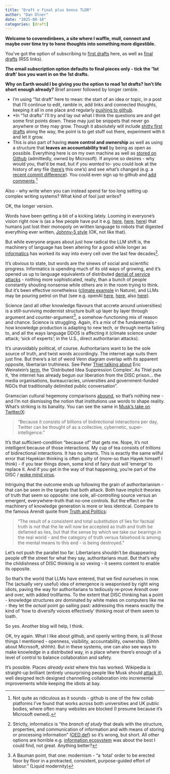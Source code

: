 ```yaml
---
title: "Draft v final plus bonus TLDR"
author: "Dan Olner"
date: "2025-08-18"
categories: [draft]
---
```


**Welcome to coveredinbees, a site where I waffle, mull, connect and maybe over time try to hone thoughts into something more digestible.** 

You've got the option of subscribing to [first drafts](https://danolner.github.io/coveredinbees/index.xml) here, as well as [final drafts](https://danolner.github.io/coveredinbees/index-final.xml) (RSS links). 

**The email subscription option defaults to final pieces only - tick the '1st draft' box you want in on the 1st drafts.** 

**Why on Earth would I be giving you the option to read 1st drafts? Isn't life short enough already?** Brief answer followed by longer ramble.

* I'm using "1st draft" here to mean: the start of an idea or topic, in a post that I'll continue to edit, ramble in, add links and connected thoughts, keeping it all in one place and regularly [pushing to github](https://github.com/DanOlner/coveredinbees).
* *In "1st drafts" I'll try and lay out what I think the questions are and get some first points down. These may just be snippets that never go anywhere or they may grow. Though it absolutely will include [shitty first drafts](https://wrd.as.uky.edu/sites/default/files/1-Shitty%20First%20Drafts.pdf) along the way, the point is to get stuff out there, experiment with it and let it grow.
* This is also part of having **more control and ownership** as well as using a structure that **leaves an accountability trail** by being as open as possible. Everything here is on my own machine as well as [stored on Github](https://github.com/DanOlner/coveredinbees) (admittedly, owned by Microsoft). If anyone so desires - why would you, that'd be mad, but if you *wanted* to- you could look at the history of any file ([here's](https://github.com/DanOlner/coveredinbees/commits/master/posts/why_sfd/index.qmd) this one's) and see what's changed (e.g. a [recent commit difference](https://github.com/DanOlner/coveredinbees/commit/78788d0ca8ecbc5e46305a3849a196bf17e16165#diff-b4ac3c529b00f3e9f57376c3dd67f1700d6c2c70e2f62874c67ae7307faf0dae)). You could even sign up to github and [add comments](https://github.com/DanOlner/coveredinbees/issues/new?permalink=https%3A%2F%2Fgithub.com%2FDanOlner%2Fcoveredinbees%2Fblob%2F4426c86ade5bd504d01a72e2ab3df02becc26a5d%2Fposts%2Fwhy_sfd%2Findex.qmd%23L1).[^2]

Also - why write when you can instead spend far too long setting up complex writing systems? What kind of fool just *writes*?

OK, the longer version. 

Words have been getting a bit of a kicking lately. Looming in everyone's vision right now is (as a few people have put it e.g. [here](https://www.spglobal.com/en/research-insights/special-reports/language-modeling-the-fundamentals), [here](https://pmc.ncbi.nlm.nih.gov/articles/PMC11137430/), [here](https://bigwildmindmachine.substack.com/p/the-ny-times-vs-openai)) that humans just lost their monopoly on written language to robots that digested everything ever written, [Johnny-5 style](https://youtu.be/WnTKllDbu5o?t=42) (OK, not like that).

But while everyone argues about just how radical the LLM shift is, the machinery of language has been altering for a good while longer as  [informatics](https://en.wikipedia.org/wiki/Informatics_(disambiguation)) has worked its way into every cell over the last few decades[^informatics].

It's obvious to state, but words are the sinews of social and scientific progress. Informatics is upending much of its old ways of growing, and it's opened us up to language equivalents of distributed [denial of service attacks](https://en.wikipedia.org/wiki/Denial-of-service_attack) - nothing more sophisticated, really, than a bunch of people constantly shouting nonsense while others are in the room trying to think. But it's been effective nonetheless ([climate example](https://www.nature.com/articles/s41598-024-74032-0) in Nature), and LLMs may be pouring petrol on that (see e.g. openAI [here](https://openai.com/index/disrupting-a-covert-iranian-influence-operation/), [here](https://cdn.openai.com/threat-intelligence-reports/influence-and-cyber-operations-an-update_October-2024.pdf), also [here](https://www.wired.com/story/pro-russia-disinformation-campaign-free-ai-tools/)). 

Science (and all other knowledge flavours that accrete around universities) is a still-surviving modernist structure built up layer by layer through argument and counter-argument[^1], a somehow-functioning mix of reason and chance. Science is struggling. Again, it's a mix of the fundamentals - how knowledge production is adapting to new tech, or through inertia failing to, and all the ways language DDOS is affecting it (climate science under attack; 'sick of experts'; in the U.S., direct authoritarian attacks).

It's unavoidably political, of course. Authoritarians want to be the sole source of truth, and twist words accordingly. The internet age suits them just fine. But there's a lot of weird Venn diagram overlap with its apparent opposite, libertarian truthiness. See Peter [Thiel talking about](https://archive.ph/PvS6B#selection-1971.190-1971.446) Eric Weinstein's [term](https://theportal.wiki/wiki/The_Distributed_Idea_Suppression_Complex_(The_DISC)), the 'Distributed Idea Suppression Complex'. As Thiel puts it, 'the internet has already begun our liberation from the DISC prison... the media organisations, bureaucracies, universities and government-funded NGOs that traditionally delimited public conversation".

Gramscian cultural hegemony comparisons [abound](https://www.reddit.com/r/ThePortal/comments/laigmm/bourdieu_and_the_disc_erics_neologisms/), so that's nothing new - and I'm not dismissing the notion that institutions use words to shape reality. What's striking is its banality. You can see the same in [Musk's take on Twitter/X](https://www.businessinsider.com/elon-musk-twitter-fail-collective-superintelligence-2022-11):

> "Because it consists of billions of bidirectional interactions per day, Twitter can be thought of as a collective, cybernetic, super-intelligence."

It's that sufficient-condition "because of" that gets me. Nope, it's not intelligent because of those interactions. My cup of tea consists of *trillions* of bidirectional interactions. It has no smarts. This is exactly the same wilful error that Hayekian thinking is often guilty of (more-so than Hayek himself I think) - if you tear things down, some kind of fairy dust will 'emerge' to replace it. And if you get in the way of that happening, you're part of the DISC / [woke mind virus](https://x.com/search?f=top&q=woke%20mind%20virus%20(from%3Aelonmusk)&src=typed_query).

Intriguing that the outcome ends up following the grain of authoritarianism - that can be seen in the targets that both attack. Both have implicit theories of truth that seem so opposite: one sole, all-controlling source versus an emergent, everywhere-truth that no-one controls. But the effect on the machinery of knowledge generation is more or less identical. Compare to the famous Arendt quote from [Truth and Politics](https://idanlandau.com/wp-content/uploads/2014/12/arendt-truth-and-politics.pdf):  

> "The result of a consistent and total substitution of lies for factual truth is not that the lie will now be accepted as truth and truth be defamed as lies, but that the sense by which we take our bearings in the real world - and the category of truth versus falsehood is among the mental means to this end - is being destroyed."

Let's not push the parallel too far. Libertarians shouldn't be disappearing people off the street for what they say, authoritarians must. But that's why the childishness of DISC thinking is so vexing - it seems content to enable its opposite.

So that's the world that LLMs have entered, that we find ourselves in now. The (actually very useful) idea of emergence is weaponised by right wing idiots, paving the way for authoritarians to tediously re-prove Arendt over and over, with added trollfarms. To the extent that DISC thinking has a point - knowledge structures *are* dominated by white males on computers like me - they let the *actual* point go sailing past: addressing this means exactly the kind of 'how to diversify voices effectively' thinking most of them seem to loath.

So yes. Another blog will help, I think.

OK, try again. What I like about github, and openly writing there, is all those things I mentioned - openness, visibility, accountability, ownership. (Shhh about Microsoft, shhhh). But in these systems, one can also see ways to make knowledge in a distributed way, in a place where there's enough of a level of control to balance collaboration and safety.

It's possible. Places *already exist* where this has worked. Wikipedia is straight-up brilliant (entirely unsurprising people like Musk should [attack it](muskpedia.png)), well designed tech designed channelling collaboration into incremental improvements while keeping the idiots at bay. 












 

[^informatics]: Strictly, informatics is "the *branch of study* that deals with the structure, properties, and communication of information and with means of storing or processing information" ([OED def](oed_informatics.png))    so it's wrong, but short. All other options are horrible e.g. [information ecosystem](https://mitpress.mit.edu/9780262640428/information-ecologies/) was about the best I could find, not great. Anything better?
[^1]: A Bauman point, that one: modernism - "a ‘total’ order to be erected floor by floor in a protracted, consistent, purpose-guided effort of labour.” (Liquid modernity) 
[^2]: Not quite as ridiculous as it sounds - github is one of the few collab platforms I've found that works across both universities and UK public bodies, where often many websites are blocked (I presume because it's Microsoft owned).







